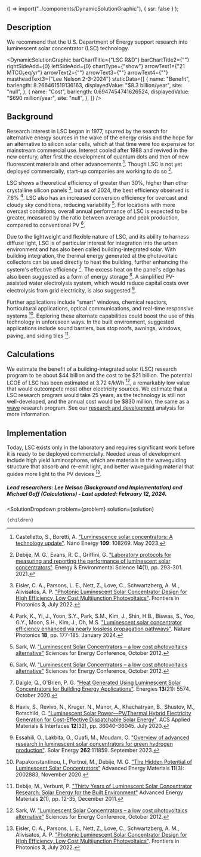 
  () => import("../components/DynamicSolutionGraphic"),
  { ssr: false }
);


## Description
We recommend that the U.S. Department of Energy support research into luminescent solar concentrator (LSC) technology.

<DynamicSolutionGraphic
  barChartTitle={"LSC R&D"}
  barChartTitle2={""}
  rightSideAdd={0}
  leftSideAdd={0}
  chartType={"show"}
  arrowText1={"21 MTCO₂eq/yr"}
  arrowText2={""}
  arrowText3={""}
  arrowText4={""}
  mastheadText3={"Lee Nelson 2-3-2024"}
 staticData={[
    {
     name: "Benefit",
      barlength: 8.266461519136163,
      displayedValue: "$8.3 billion/year",
      site: "null",
    },
    {
      name: "Cost",
      barlength: 0.6947454741626524,
      displayedValue: "$690 million/year",
      site: "null",
    },
  ]}
/>

## Background

Research interest in LSC began in 1977, spurred by the search for alternative energy sources in the wake of the energy crisis and the hope for an alternative to silicon solar cells, which at that time were too expensive for mainstream commercial use. Interest cooled after 1988 and revived in the new century, after first the development of quantum dots and then of new fluorescent materials and other advancements [^"7"]. Though LSC is not yet deployed commercially, start-up companies are working to do so [^"8"].

LSC shows a theoretical efficiency of greater than 30%, higher than other crystalline silicon panels [^"1"], but as of 2024, the best efficiency observed is 7.6% [^"6"]. LSC also has an increased conversion efficiency for overcast and cloudy sky conditions, reducing variability [^"2"]. For locations with more overcast conditions, overall annual performance of LSC is expected to be greater, measured by the ratio between average and peak production, compared to conventional PV [^"2"].

Due to the lightweight and flexible nature of LSC, and its ability to harness diffuse light, LSC is of particular interest for integration into the urban environment and has also been called building-integrated solar. With building integration, the thermal energy generated at the photovoltaic collectors can be used directly to heat the building, further enhancing the system's effective efficiency [^"9"]. The excess heat on the panel's edge has also been suggested as a form of energy storage [^"3"]. A simplified PV-assisted water electrolysis system, which would reduce capital costs over electrolysis from grid electricity, is also suggested [^"10"].

Further applications include "smart" windows, chemical reactors, horticultural applications, optical communications, and real-time responsive systems [^"5"]. Exploring these alternate capabilities could boost the use of this technology in unforeseen ways. In the built environment, suggested applications include sound barriers, bus stop roofs, awnings, windows, paving, and siding tiles [^"4"].



## Calculations
We estimate the benefit of a building-integrated solar (LSC) research program to be about $44 billion and the cost to be $21 billion. The potential LCOE of LSC has been estimated at 3.72 ¢/kWh [^"2"], a remarkably low value that would outcompete most other electricity sources. We estimate that a LSC research program would take 25 years, as the technology is still not well-developed, and the annual cost would be $830 million, the same as a [wave](https://www.urbancruiseship.org/energy/energy_production/mhk) research program. See our [research and development](https://www.urbancruiseship.org/energy/energy_socioeconomics/rd) analysis for more information.



## Implementation

Today, LSC exists only in the laboratory and requires significant work before it is ready to be deployed commercially. Needed areas of development include high yield luminosphores, which are materials in the waveguiding structure that absorb and re-emit light, and better waveguiding material that guides more light to the PV devices [^"1"].

##### Lead researchers: Lee Nelson (Background and Implementation) and Michael Goff (Calculations) - Last updated: February 12, 2024.



[^"1"]: Eisler, C. A., Parsons, L. E., Nett, Z., Love, C., Schwartzberg, A. M., Alivisatos, A. P. ["Photonic Luminescent Solar Concentrator Design for High Efficiency, Low Cost Multijunction Photovoltaics"](https://www.frontiersin.org/articles/10.3389/fphot.2022.932913/full). Frontiers in Photonics <b>3</b>, July 2022.

[^"2"]: Sark, W. ["Luminescent Solar Concentrators – a low cost photovoltaics alternative"](https://doi.org/10.1051/epjconf/20123302003) Sciences for Energy Conference, October 2012.

[^"3"]: Haviv, S., Revivo, N., Kruger, N., Manor, A., Khachatryan, B., Shustov, M., Rotschild, C. ["Luminescent Solar Power—PV/Thermal Hybrid Electricity Generation for Cost-Effective Dispatchable Solar Energy"](https://pubs.acs.org/doi/10.1021/acsami.0c08185). ACS Applied Materials & Interfaces **12**(32), pp. 36040–36045. July 2020.

[^"4"]: Debije, M., Verbunt, P. ["Thirty Years of Luminescent Solar Concentrator Research: Solar Energy for the Built Environment"](https://doi.org/10.1002/aenm.201100554) Advanced Energy Materials <b>2</b>(1), pp. 12-35, December 2011.

[^"5"]: Papakonstantinou, I., Portnoi, M., Debije, M. G. [“The Hidden Potential of Luminescent Solar Concentrators”](https://doi.org/10.1002/aenm.202002883) Advanced Energy Materials <b>11</b>(3): 2002883, November 2020.

[^"6"]: Park, K., Yi, J., Yoon, S.Y., Park, S.M., Kim, J., Shin, H.B., Biswas, S., Yoo, G.Y., Moon, S.H., Kim, J., Oh, M.S. ["Luminescent solar concentrator efficiency enhanced via nearly lossless propagation pathways"](https://www.nature.com/articles/s41566-023-01366-y). Nature Photonics **18**, pp. 177-185. January 2024.

[^"7"]: Castelletto, S., Boretti, A. ["Luminescence solar concentrators: A technology update"](https://www.sciencedirect.com/science/article/pii/S2211285523001052). Nano Energy **109**: 108269. May 2023.

[^"8"]: Debije, M. G., Evans, R. C., Griffini, G. ["Laboratory protocols for measuring and reporting the performance of luminescent solar concentrators"](https://pubs.rsc.org/en/content/articlelanding/2021/ee/d0ee02967j). Energy & Environmental Science **14**(1), pp. 293-301. 2021.

[^"9"]: Daigle, Q., O'Brien, P. G. ["Heat Generated Using Luminescent Solar Concentrators for Building Energy Applications"](https://www.mdpi.com/1996-1073/13/21/5574). Energies **13**(21): 5574. October 2020.

[^"10"]: Essahili, O., Lakbita, O., Ouafi, M., Moudam, O. ["Overview of advanced research in luminescent solar concentrators for green hydrogen production"](https://www.sciencedirect.com/science/article/abs/pii/S0038092X23004929). Solar Energy **262**:111859. September 2023.


  <SolutionDropdown 
    problem={problem} 
    solution={solution}
  >
    {children}
  </SolutionDropdown>